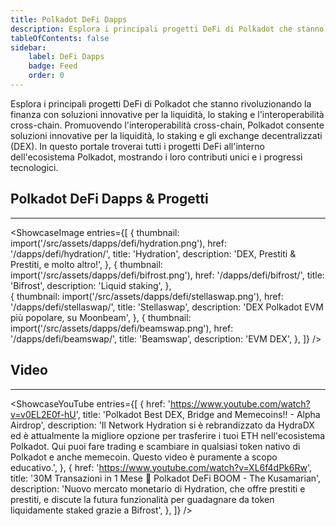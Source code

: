 ```yaml
---
title: Polkadot DeFi Dapps 
description: Esplora i principali progetti DeFi di Polkadot che stanno rivoluzionando la finanza con soluzioni innovative per la liquidità, lo staking e l'interoperabilità cross-chain.
tableOfContents: false
sidebar: 
    label: DeFi Dapps
    badge: Feed
    order: 0
---
```



Esplora i principali progetti DeFi di Polkadot che stanno rivoluzionando la finanza con soluzioni innovative per la liquidità, lo staking e l'interoperabilità cross-chain.
Promuovendo l'interoperabilità cross-chain, Polkadot consente soluzioni innovative per la liquidità, lo staking e gli exchange decentralizzati (DEX). In questo portale troverai tutti i progetti DeFi all'interno dell'ecosistema Polkadot, mostrando i loro contributi unici e i progressi tecnologici.

## Polkadot DeFi Dapps & Progetti
----------------
<ShowcaseImage
  entries={[
        {
      thumbnail: import('/src/assets/dapps/defi/hydration.png'),
      href: '/dapps/defi/hydration/',
      title: 'Hydration',
      description: 'DEX, Prestiti & Prestiti, e molto altro!',
    },
                     {
      thumbnail: import('/src/assets/dapps/defi/bifrost.png'),
      href: '/dapps/defi/bifrost/',
      title: 'Bifrost',
      description: 'Liquid staking',
      },  
    {
      thumbnail: import('/src/assets/dapps/defi/stellaswap.png'),
      href: '/dapps/defi/stellaswap/',
      title: 'Stellaswap',
      description: 'DEX Polkadot EVM più popolare, su Moonbeam',
      },
              {
      thumbnail: import('/src/assets/dapps/defi/beamswap.png'),
      href: '/dapps/defi/beamswap/',
      title: 'Beamswap',
      description: 'EVM DEX',
    },
  ]}
/>


## Video
----------------
<ShowcaseYouTube
  entries={[
    {
      href: 'https://www.youtube.com/watch?v=v0EL2E0f-hU',
      title: 'Polkadot Best DEX, Bridge and Memecoins!! - Alpha Airdrop',
      description: 'Il Network Hydration si è rebrandizzato da HydraDX ed è attualmente la migliore opzione per trasferire i tuoi ETH nell\'ecosistema Polkadot. Qui puoi fare trading e scambiare in qualsiasi token nativo di Polkadot e anche memecoin. Questo video è puramente a scopo educativo.',
    },
    {
      href: 'https://www.youtube.com/watch?v=XL6f4dPk6Rw',
      title: '30M Transazioni in 1 Mese 🚀 Polkadot DeFi BOOM - The Kusamarian',
      description: 'Nuovo mercato monetario di Hydration, che offre prestiti e prestiti, e discute la futura funzionalità per guadagnare da token liquidamente staked grazie a Bifrost',
    },
  ]}
/>
